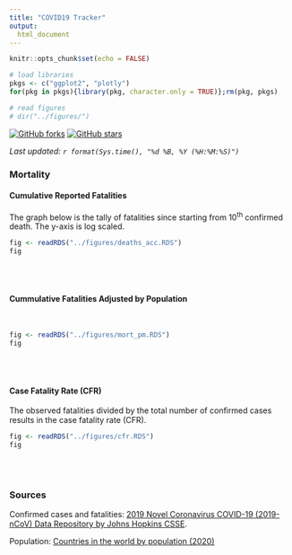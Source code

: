 ```yaml
---
title: "COVID19 Tracker"
output: 
  html_document
---
```


```r
knitr::opts_chunk$set(echo = FALSE)

# load libraries
pkgs <- c("ggplot2", "plotly")
for(pkg in pkgs){library(pkg, character.only = TRUE)};rm(pkg, pkgs)

# read figures
# dir("../figures/")
```

[![GitHub forks](https://img.shields.io/github/forks/jdemello/StrapDown.js.svg?style=social&label=Fork&maxAge=2592000)](https://github.com/jdemello/covid19_tracker/StrapDown.js/network/)
[![GitHub stars](https://img.shields.io/github/stars/jdemello/StrapDown.js.svg?style=social&label=Star&maxAge=2592000)](https://github.com/jdemello/covid19_tracker/StrapDown.js/stargazers/)

_Last updated: `r format(Sys.time(), "%d %B, %Y (%H:%M:%S)")`_


### Mortality

#### Cumulative Reported Fatalities

The graph below is the tally of fatalities since starting from 10<sup>th</sup> confirmed death. The y-axis is log scaled.

```r
fig <- readRDS("../figures/deaths_acc.RDS")
fig
```

<br>
<br>

#### Cummulative Fatalities Adjusted by Population

<br>

```r
fig <- readRDS("../figures/mort_pm.RDS")
fig
```

<br>
<br>

#### Case Fatality Rate (CFR)

The observed fatalities divided by the total number of confirmed cases results in the case fatality rate (CFR).

```r
fig <- readRDS("../figures/cfr.RDS")
fig
```

<br>
<br>

### Sources

Confirmed cases and fatalities: [2019 Novel Coronavirus COVID-19 (2019-nCoV) Data Repository by Johns Hopkins CSSE](https://github.com/CSSEGISandData/COVID-19).

Population: [Countries in the world by population (2020)](https://www.worldometers.info/world-population/population-by-country/)